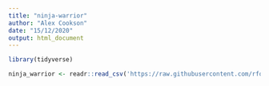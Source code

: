 ```yaml
---
title: "ninja-warrior"
author: "Alex Cookson"
date: "15/12/2020"
output: html_document
---
```


```r
library(tidyverse)

ninja_warrior <- readr::read_csv('https://raw.githubusercontent.com/rfordatascience/tidytuesday/master/data/2020/2020-12-15/ninja_warrior.csv')
```

